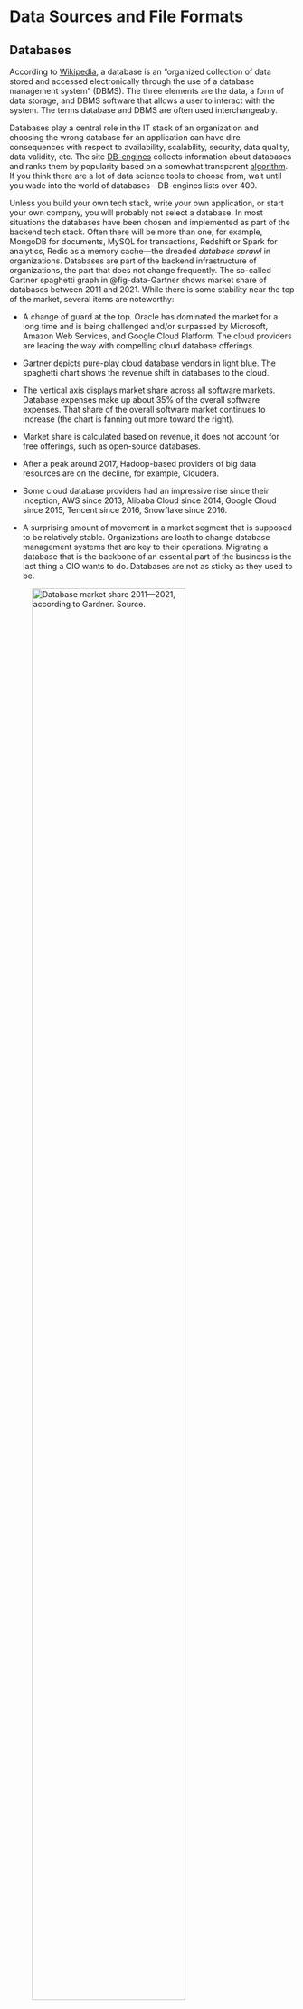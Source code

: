 # Data Sources and File Formats

## Databases {#sec-datasource-dbms}

According to [Wikipedia](https://en.wikipedia.org/wiki/Database), a database is an “organized collection of data stored and accessed electronically through the use of a database management system” (DBMS). The three elements are the data, a form of data storage, and DBMS software that allows a user to interact with the system. The terms database and DBMS are often used interchangeably.

Databases play a central role in the IT stack of an organization and choosing the wrong database for an application can have dire consequences with respect to availability, scalability, security, data quality, data validity, etc. The site [DB-engines](https://db-engines.com/en/) collects information about databases and ranks them by popularity based on a somewhat transparent [algorithm](https://db-engines.com/en/ranking_definition). If you think there are a lot of data science tools to choose from, wait until you wade into the world of databases—DB-engines lists over 400.

Unless you build your own tech stack, write your own application, or start your own company, you will probably not select a database. In most situations the databases have been chosen and implemented as part of the backend tech stack. Often there will be more than one, for example, MongoDB for documents, MySQL for transactions, Redshift or Spark for analytics, Redis as a memory cache—the dreaded *database sprawl* in organizations. Databases are part of the backend infrastructure of organizations, the part that does not change frequently. The so-called Gartner spaghetti graph in @fig-data-Gartner shows market share of databases between 2011 and 2021. While there is some stability near the top of the market, several items are noteworthy:

-   A change of guard at the top. Oracle has dominated the market for a long time and is being challenged and/or surpassed by Microsoft, Amazon Web Services, and Google Cloud Platform. The cloud providers are leading the way with compelling cloud database offerings.

-   Gartner depicts pure-play cloud database vendors in light blue. The spaghetti chart shows the revenue shift in databases to the cloud.

-   The vertical axis displays market share across all software markets. Database expenses make up about 35% of the overall software expenses. That share of the overall software market continues to increase (the chart is fanning out more toward the right).

-   Market share is calculated based on revenue, it does not account for free offerings, such as open-source databases.

-   After a peak around 2017, Hadoop-based providers of big data resources are on the decline, for example, Cloudera.

-   Some cloud database providers had an impressive rise since their inception, AWS since 2013, Alibaba Cloud since 2014, Google Cloud since 2015, Tencent since 2016, Snowflake since 2016.

-   A surprising amount of movement in a market segment that is supposed to be relatively stable. Organizations are loath to change database management systems that are key to their operations. Migrating a database that is the backbone of an essential part of the business is the last thing a CIO wants to do. Databases are not as sticky as they used to be.

![Database market share 2011—2021, according to Gardner. [Source](https://www.techrepublic.com/article/new-gartner-report-shows-massive-growth-database-market-fueled-cloud/).](images/GartnerDMBSMarketShare.jpeg){#fig-data-Gartner .lightbox fig-align="center" width="80%"}

It is important for anyone involved with data to understand some basics of database architectures and the strengths and weaknesses of the different database designs. A NoSQL key-value store can be a great way to work with unstructured data but can be a terrible choice for analytics compared to a relational column store. Many modern DBMS are multi-model, supporting multiple data models in a single backend, for example, key-value pairs, relational, and time-series data. There are so many databases because there are so many use cases for working with data; databases try to optimize for specific data access patterns and use cases.

Databases can be organized in several ways.

### Relational and Non-relational databases

In a relational DBMS (a RDBMS) the data are organized in 2-dimensional tables of rows and columns. A database consists of a collection of named tables, each with a named collection of attributes (columns). Typically, RDBMS use SQL (Structured Query Language) to manipulate the contents of the DBMS. Each row in a table has a unique key and can be linked to rows in other tables. Relationships are logical connections between tables through keys. The structure of a table (columns, primary keys) is known as the table schema, and it is defined before the table is populated with data—this is also called a schema-on-write design (@fig-data-schema-on-write).

![Schema on write with PostgreSQL. The CREATE TABLE statement creates the table named titanic and defines the schema: names, order, and data types of columns and default values. The \\copy statement populates the database table with data.](images/SchemaOnWrite.png){#fig-data-schema-on-write .lightbox fig-align="center" width="80%"}

The relational principle has dominated the world of databases since the 1980s. Seven relational databases are among the top ten databases according to DB-engines: Oracle, MySQL, Microsoft SQL Server, PostgreSQL, IBM DB2, Microsoft Access, and SQLite.

With the advent of Big Data more data was collected in ways that did not fit well with the relational paradigm: key-value pairs, documents, time series data. More fluid and dynamic relationships between data points were better captured with graph structures rather than rigid relational structures. Big Data analytics also asked for more flexibility in defining data structures on top of the raw data. The relational model was thought to be too restrictive. If the schema must be declared when the table is created and before rows are added (schema-on-write) it makes it difficult to bring new data in on the fly. Schema-on-write in relational databases requires to define the schema for the table **and** to structure the data based on the data. Changing the structure of the data, for example from text to numbers, requires changes to the schema and results in table copies.

Schema-on-read, on the other hand, applies structure to the data when it is read (@fig-data-schema-on-read). That gives users the ability to structure the same source data differently, depending on the application. Schema-on-read led to a new class of data frameworks and databases that broke with the highly structured relational logical data model. These non-relational databases store data in key-value pairs and documents rather than tables and were also called NoSQL databases because they eschewed the structured nature of SQL-based schema-on-write. However, there is still a structuring step in non-relational databases. It just happens on demand when the data is read instead of at the beginning before the first row of data is inserted.

![An example of schema on read with Hadoop and its file system (HDFS). The data are loaded into Hadoop with the hdfs dfs command. No schema is defined at this stage. The data is then processed with the hadoop command. The customer-mapper.py Python script determines how the data is interpreted for this job; the Python script applies the schema on read.](images/SchemaOnReadHadoop.png){#fig-data-schema-on-read .lightbox width="75%"}

Non-relational databases are sometimes called *schemaless* databases; that goes a bit too far as some structure is needed to read the data from a key-value or document store into an application. The best translation of “NoSQL” is “not-only-SQL”, these databases still need a structured way to interact with the database.

It is easy to see how the push for more flexibility through schema-on-read goes hand in hand with the greater flexibility achieved by moving from the ETL to the ELT processing paradigm. Non-relational databases also gained popularity because they support horizontal scaling more easily than their relational counterparts. When a system scales horizontally—also called *scaling out*—additional machines are added to support increasing workload. Vertical scaling—also called *scaling up*—adds more computing resources (CPU, RAM, GPU, …) to existing machines.

You can explain the difference between the scaling models by thinking of a building with a fixed number of rooms. To increase the total number of rooms you can either add more floors (scaling up) or add more buildings (scaling out). Both types of scaling reach limits, a single building cannot be made arbitrarily tall and adding buildings consumes land. The limits for horizontal scaling are much higher than for vertical scaling.

![Scaling up (vertically) and scaling out (horizontally). Scaling up adds more rooms to an existing building, scaling out adds more buildings.](images/ScalingUp_and_Out.png){#fig-data-scaling .lightbox fig-align="center"}

Because non-relational systems partition data on just a primary key and do not need to maintain relationships between tables, scaling them horizontally is relatively simple. As the database grows (contains more keys) add new machines to hold the additional keys. The data can be re-partitioned by re-hashing keys across the larger cluster.

With relational systems it is necessary to maintain the relationships between the tables. When data are distributed over multiple machines, this becomes more difficult. With relational databases, the response to growing data sizes historically was to scale up. [NewSQL](#_NewSQL_Databases) databases are relational databases designed with horizontal scaling in mind.

Non-relational (NoSQL) databases are categorized by their underlying data models into pure [document](https://db-engines.com/en/ranking/document+store) stores, [key-value stores](https://db-engines.com/en/ranking/key-value+store), and [graph](https://db-engines.com/en/ranking/graph+dbms) databases—more on these designs below. NoSQL is primarily used in transactional databases for OLTP (online transactional processing) and applications where interactions with the database are limited to CRUD operations (Create, Read, Update, Delete). They are not performant for analytical jobs.

### Transactional (OLTP) and Analytical (OLAP) Databases

A transactional database is a repository to record the transactions of the business, the ways in which an organization interacts with others and exchanges goods and services. Business interactions that are recorded in transactional systems are, for example, purchases, returns, debits, credits, signups, subscriptions, dividends, interest, trades, payroll, donations.

Databases that support business transactions are optimized for a high volume of concurrent write operations: adding new rows, updating rows, inserting rows. These transactions are often executed in real time, hence the name online transaction processing (OLTP).

The concept of a database transaction is different from a business transaction. A database transaction is a single logical unit of work that, if successful, changes the state of the database. It can comprise multiple database operations such as reading, writing, indexing, updating logs. A business transaction, a customer orders an item online, can be associated with one or more database transactions.

Database transactions are not just reserved for OLTP systems, although supporting transactional integrity with so-called ACID properties is a must for them. Analytic databases, graph databases, NoSQL databases typically support transactions. In relational SQL systems, look for BEGIN statements to flag the start of a transaction, the COMMIT statement to commit the results of a transaction and the ROLLBACK statement to reset the state of the database prior to the transaction.

The ACID properties refer to atomicity, consistency, isolation, and durability to ensure the integrity of the transaction.

-   **Atomicity**: all changes are performed as if they were a single operation. Either all of them are performed or none of them.

-   **Consistency**: When the transaction starts and when it finishes, the data are in a consistent state.

-   **Isolation**: intermediate states of the transaction are invisible to the rest of the system. When multiple transactions happen at the same time, it appears as if they execute serially.

-   **Durability**: After a transaction completes, changes to the data are not undone.

Take as an example the transfer of funds from one account to another. Atomicity requires that if a debit is made from one account a credit in the same amount is made to the other account. Consistency requires that the sum of the balances in the two accounts is the same at the start of the transaction and at the end. Isolation implies that a concurrent transaction sees the amount to be transferred either in the debited account or in the credited account. If a concurrent transaction would see the amount in neither account or in both accounts the database fails the isolation test. Durability means that if the database fails for some reason after the transaction completes, the changes made to the accounts will persist.

Examples of transactional (OLTP) relational databases are MySQL, PostgreSQL, Microsoft SQL Server, Oracle Database. These systems are also called Systems of Record (SoR) because they store the official records of an organization—the ground truth. While NoSQL databases can support transactions, they relax some of the criteria to support greater scalability. The According to the [CAP theorem](https://en.wikipedia.org/wiki/CAP_theorem), a distributed database that partitions data across different machines cannot be fully ACID compliant and guarantee availability. When a network partition fails one must choose between availability of the system and consistency. A relaxed condition is *eventual consistency*, where the data achieves a consistent state sometime in the future. Eventually, all reads will return the most recently written data value. For systems of records in financial services eventual consistency is not acceptable; SoRs must be ACID compliant.

Why are these arcane details of database architecture important for a data scientist?

-   Database designers make tradeoffs when optimizing for a use case. You should be aware how these tradeoffs can affect data integrity if that matters for your project—it might not be an issue at all.

-   Using an OLTP system for analytical work is usually a bad idea. Transactional systems need to respond to frequent data updates and tend to return small record sets when queried (look up a customer, look up an account balance). The best way of storing information for this pattern is as a **row-store**: the data for a record is stored in a chunk of memory which makes retrieval of a record or set of record very efficient.

### Row and Column Storage

The following table shows seven of the 150 observations from the famous Iris data set that is used in statistics and machine learning courses to apply regression, classification, and clustering methods. The full data set contains 50 observations for each of three Iris species: *Iris setosa*, *Iris versicolor*, and *Iris virginica*. Four measurements of the flowers, the length and width of the petals (the large leaves on the flowers) and the sepals (the small leaves) were taken on each plant.

+-----------------+----------------+-----------------+----------------+-------------+
| **SepalLength** | **SepalWidth** | **PetalLength** | **PetalWidth** | **Species** |
+-----------------+----------------+-----------------+----------------+-------------+
| 5.1             | 3.5            | 1.4             | 0.2            | setosa      |
+-----------------+----------------+-----------------+----------------+-------------+
| 4.9             | 3.0            | 1.4             | 0.2            | setosa      |
+-----------------+----------------+-----------------+----------------+-------------+
| 4.7             | 3.2            | 1.3             | 0.2            | setosa      |
+-----------------+----------------+-----------------+----------------+-------------+
| 4.6             | 3.1            | 1.5             | 0.2            | setosa      |
+-----------------+----------------+-----------------+----------------+-------------+
| 5.0             | 3.6            | 1.4             | 0.2            | setosa      |
+-----------------+----------------+-----------------+----------------+-------------+
| 7.0             | 3.2            | 4.7             | 1.4            | versicolor  |
+-----------------+----------------+-----------------+----------------+-------------+
| 6.4             | 3.2            | 4.5             | 1.5            | versicolor  |
+-----------------+----------------+-----------------+----------------+-------------+

: Flower measurements for five *Iris setosa* and two *Iris versicolor* from the famous iris data set.

Suppose we store this data in a row-store with a fixed record length. The numerical measurements can be stored in 4-byte floats. The longest string in the Species column is 10 characters long. To align the records on 4-byte boundaries for faster access, we set the record length to 4 x 4 + 12 = 28. @fig-data-rowstore1 shows the first row of data set is laid out across 28 bytes.

![Layout in memory of row 1 of Iris data set with four-byte storage of floating-point numbers and 12-byte storage for the species string. (It seems that the number 5.1 uses 3 bytes for storage. It uses all 4 x 8 = 32 bits of the 4 bytes to store the number. The most significant bit stores the sign, the next 8 bits store the exponent, the following 23 bits store the mantissa of the float.)](images/RowStore_1.png){#fig-data-rowstore1 .lightbox fig-align="center" width="80%"}

Suppose that the data is stored in one big chunk of memory, each row starts 28 bytes after the previous row.

![The first three rows of the Iris data set in row-store form with contiguous memory.](images/RowStore_2.png){#fig-data-rowstore2 .lightbox fig-align="center"}

Looking up rows is extremely fast. To read the data for the third observation jump to byte 56 and read the next 28 bytes. Adding new records in row-oriented storage is also fast: allocate a new chunk of 28 bytes and fill in the fields. However, if we want to perform an analytic operation such as computing the average petal length, we must jump through the memory and grab values at position 8, 8 + 28, 8 + 56, …., 8 + 150 x 28. That is very inefficient, especially when tables have many columns and records are long.

To support fast analytic processing, analytical databases are optimized for an access pattern where data is mostly read and infrequently written (changed). The ease of appending or looking up entire rows is then not as important as the efficiency of accessing memory for a column. Analytical queries are deep in that they process information from many records in the table—rather than looking up records—and they can return large result sets. Also, analytical queries tend to operate on a small subset of the columns of a table rather than all the columns.

The best-performing format for storing information for this workload is a **column-store**: each column in the table is stored in one or more chunks of memory.

![The seven observations of the Iris data set in column-store format.](images/ColumnStore.png){#fig-data-columnstore .lightbox fig-align="center" width="80%"}

@fig-data-columnstore shows the five columns in the Iris data set in column store format. Computing the average of, say, sepal length, can now be done efficiently by scanning the memory for that column. The data for the other columns does not have to be loaded into memory for this operation.

Columnar storage has other advantages for analytic databases: the data types are homogeneous within a block of memory (all characters, all integers, all floats, etc.) and compress well. Except for sepal length, all columns have repeated values. These can be stored along with an integer that counts the number of times a value appears. This simple technique—called run-length encoding—can greatly reduce the storage requirements when the data are ordered and have repeat values.

The following is a non-exhaustive list of analytic databases that use columnar storage:

-   Amazon Redshift

-   Google BigQuery

-   Azure Cosmos DB

-   DuckDB

-   Vertica

-   ScyllaDB

-   DataStax

-   ClickHouse

-   Apache Druid

-   Apache Cassandra

-   Apache HBase

### Hybrid (HTAP) Databases

Some databases combine row-oriented storage with column-oriented storage in the same database engine; this paradigm is called hybrid transactional-analytical processing (HTAP). The idea behind HTAP databases is that you do not need two separate databases, one for transactional workloads and one for analytical workloads. The ability to perform both workloads efficiently in the same database reduces data movement and data duplication between databases. This reduces the dreaded *database sprawl* in organizations. The term HTAP was coined by industry analyst firm Gartner. Forrester, Gartner’s competitor, refers to this processing paradigm as *translytical*.

Another motivation of HTAP databases is that transactional systems, where information about the business is recorded in real time, also need support for real-time analytics to produce insights “in the moment”. Transactional systems are becoming more analytical, the results and side effects of algorithms triggered by a transaction can be the most important piece of information of the transaction.

::: example
::: example-header
Ride Share Booking
:::

::: example-container
Suppose you land at the San Francisco airport and use your favorite ride share app to book a ride into the city. This starts a transaction with the ride share company. The data recorded as part of the transaction includes customer information, origin and destination of the trip, time of day, etc. In real-time, as the transaction occurs, the backend of the app calculates the price for the ride based on location, traffic density, ride demand, available drivers, vehicle type, etc.

This is an analytical operation that invokes a price-optimization algorithm. Based on the real-time prices offered to you in the app you choose the preferred ride. The optimized price is recorded as part of the transaction.
:::
:::

The following are examples of HTAP databases:

-   PingCAP

<!-- -->

-   Aerospike

<!-- -->

-   SingleStoreDB (formerly MemSQL)

-   InterSystems

-   Oracle Exadata

-   Splice Machine

-   GridGrain

-   Redis Lab

-   SAP/HANA

-   VoltDB

-   Snowflake (since the addition of Unistore in 2022)

-   Greenplum

### NewSQL Databases

As a broad generalization we can state that non-relational NoSQL databases sacrifice consistency for horizontal scalability and that traditional relational SQL databases are ACID compliant but do not scale well horizontally, they are designed for scale-up.

NewSQL databases try to bridge this gap, providing horizontal scalability and transactional integrity (ACID compliance). There are variations in the types of transactional guarantees they provide, so it is a good idea to read the fine print. For example, a transaction might be defined by a single read or write to the database rather than the operations wrapped in a BEGIN—COMMIT block.

NewSQL databases tend to have in common:

-   **Data partitioning**: the data are divided into partitions (also called shards). Partitions can reside on different machines.

-   **Horizontal scaling**: because of sharding, the database can accommodate an increase in size by adding more machines.

-   **Replication**: The data appears in the database more than once. Replicates can be stored on the same or different machines, availability zones or regions. For example, one machine can serve as the primary node for some partitions and as a backup node for replicates of other partitions. This provides failure resilience and the ability to recover the database from disasters.

-   **Concurrency control**: to maintain data integrity under concurrent transactions.

-   **Failure resilience**: the databases recover to a previous consistent state when machines fail or the database crashes.

The following are examples of NewSQL databases:

-   CockroachDB

-   VoltDB

-   SingleStoreDB

-   ClustrixDB

-   Pivotal Gemfire

-   NuoDB

### Non-relational Database Designs

Because non-relational (NoSQL) databases have become popular and play an important role in data analytics, we want to spend a few moments on their principal architecture. The primary designs for NoSQL databases are

-   Key-value stores

-   Document stores

-   Graph databases

Non-relational databases can be multi-model and support more than one design. Many graph databases on the DB-Engines [list](https://db-engines.com/en/ranking/graph+dbms) support document store, key-value, and graph models.

#### Key-value stores

In a key-value store, every item in the database has only two fields, a key and a value. For example, the key could be a product number and the value could be a product name. This seems restrictive, but the value does not have to be a scalar, it can be, for example, a JSON documents with subfields.\

+----------------+------------------------------+
| Key            | Value2                       |
+:==============:+==============================+
| "username"     | "oschabenberger"             |
+----------------+------------------------------+
| "account type" | "personal"                   |
+----------------+------------------------------+
| 345625         | {\                           |
|                |     name: “MacBook Pro 16”,\ |
|                |     processor: “M2”,\        |
|                |     memory: 32GB”\           |
|                | }                            |
+----------------+------------------------------+
| 165437         | {\                           |
|                |     name: “Paper towel”,\    |
|                |     available: true,\        |
|                |     discount: 10%”\          |
|                | }                            |
+----------------+------------------------------+

: Examples of keys and values in key-value stores. The schema-less nature of the store is apparent in the last two table rows. Two keys can be associated with values of different types. Database items do not have to conform to a specific structure except that an item consists of a key and a value.

To achieve horizontal scaling (scaling out) of key-value stores, the data are partitioned across multiple machines based on a hash table. For a database with *n* machines the hash is essentially a mapping from the key to the integers from 0 to *n*-1 that determines on which machine a particular key is kept. As the database grows (more keys added) more machines can be easily added. Such scaling out is more difficult in relational systems where the relationships between the tables must be maintained as the data is distributed over more machines. That is why not building tables on relations supports horizontal scaling. While documents are grouped into collections (the NoSQL version of a table), there is no association or relationship between one document or any other. The relative ease to scale horizontally is one reason why non-relational databases became so popular for handling large and growing databases.

Disadvantages of key-value stores are also apparent: items can only be looked up by their (primary) key. Queries that filter on other attributes are less efficient than in relational systems: what is the average order amount of customers who ordered fewer than 5 items in the last 12 month? It is difficult to join data based on keys. They are not as performant for analytical work as relational systems, especially those with columnar storage layers. A good application for key-value stores are CRUD applications where items are merely created, read, updated, and deleted.

#### Document stores

A document store extends the simple design of the key-value store. The value is now stored as a document-oriented set of fields in JSON, XML, YAML, BSON, or similar format. While the data in a key-value store is transparent to the application but deliberately opaque to the database, in a document store the values are transparent to the database. This enables more complex queries than just using the primary key, the fields in the document can be queried.

![Examples of documents in MongoDB. A simple document on the left and a more complex document on the right. The first field, \_id, is a unique identifier of the document.](images/MongoDB_Document.png){#fig-data-documentstore .lightbox fig-align="center"}

The fields of the documents do not have to be identical across records in the database. For example, documents containing customer names have a field for a middle initial only if the individual has a middle initial. Documents do not contain empty fields. In contrast, a relational system that stores a middle initial will have this field for all records and NULL values are used to signal an empty field when a middle initial is missing.

Like key-value stores, document databases are great for CRUD applications, but do not perform well for analytical queries and cannot represent relationships and associations. Each document exists as an independent unit unrelated to other documents.

#### Graph databases

In graph databases relationships are a first-class citizen. The relationships are not expressed through keys in tables, but through edges that connect nodes (vertices). Nodes are the entities of interest in the database such as people, products, cities. Nodes have attributes (called properties) stored as key-value pairs or documents (@fig-data-simplegraph).

![A simple graph with 6 nodes and 7 edges.](images/SimpleGraph.png){#fig-data-simplegraph .lightbox fig-align="center" width="80%"}

Because of this storage model graph databases are considered NoSQL databases. Labeling them as non-relational databases is only correct with respect to the traditional table-based relational systems. Relationships are a central property of graph databases, and they are more flexible and dynamic compared to RDBMS. Relationships emerge as patterns through the connections of the nodes rather than predefined elements of the database.

[This](https://db-engines.com/en/ranking/graph+dbms) list shows the DB-Engines ranking of graph database systems. Note that many of them also support key-value or document stores.

## Cloud Databases

According to [statista](https://www.statista.com/statistics/1062879/worldwide-cloud-storage-of-corporate-data/), the share of corporate data stored in the cloud has increased from 30% in 2015 to 60% in 2022. The total addressable market (TAM) in cloud computing is estimated to exceed \$200 billion per year and is growing by double digits.

The market for storing data in the cloud as files, blocks, or generic objects is a staggering \$78 billions of that TAM (2022) and the market for cloud databases is \$21 billions in 2023. The cumulative aggregate growth rate (CAGR) for cloud storage and cloud databases is 18% and 22%, respectively. What do we take away from these numbers?

-   Cloud computing is one of the most fundamental revolutions in computing in the last 20 years.

-   Half of the addressable market is in storing data, either in databases or in some other form of cloud storage (files, blocks, objects). Getting your data into their cloud is a key element in the business model of the cloud service providers (CSP). Data has gravity and its “gravitational constant” seems to increase as it comes to rest in a cloud data center.

-   The economics of inexpensive cloud storage will continue to erode Big Data storage systems like Hadoop (HDFS).

-   Transactional and operational systems are unlikely to be supported by object storage, while it is least expensive it is also least performant. That is where databases optimized for transactions and/or analytic of cloud data come in.

A database is said to be *cloud-ready* if it can be run on cloud infrastructure. That is true for most databases. It is said to be *cloud-native* if the database was designed for the cloud and takes advantage of the full functionality of the cloud, for example, horizontal scaling (scale-out) with increased workload, separation of storage and compute, container deployment and Kubernetes orchestration, multi-tenancy, disaster recovery, bottomless storage.

Among cloud databases we can broadly distinguish three service models according to who takes on the responsibility for maintaining the infrastructure, the database instance, and the access to the database: self-managed databases, managed services (DBaaS), and serverless databases.

### Self-managed

A self-managed cloud database is not much different from a database installed on premises, except that it uses cloud infrastructure. As the name suggests, you are responsible for administering and maintaining all aspects of the deployment. The CSP will provide the infrastructure and make sure that it is operational, but you must make sure that the database running on the platform is operational, updated. You can install any database of your choice, including not cloud-native databases.

Some cloud-native databases offer a self-managed option, but a managed service or serverless offering is more typical when databases were designed specifically for the cloud.

### Managed Service

Also known as database-as-a-service (DBaaS), this deployment methodology is a special case of software as a service, where the software managed on behalf of the user is a database system. In exchange for a subscription, the service provider handles the management of the database, including provisioning, support, and maintenance. The service provider chooses the hardware instances on which the database runs, frequently using shared resources for multiple databases and customers.

Here are examples of relational and NoSQL databases offered as a managed service:

-   Relational

    -   [SingleStoreDB](https://www.singlestore.com/)

    -   [CockroachDB](https://www.cockroachlabs.com/)

    -   [Amazon RDS](https://aws.amazon.com/rds/) (Relational Database Service)

    -   [Azure SQL](https://azure.microsoft.com/en-us/products/azure-sql/database)

    -   [MotherDuck](https://motherduck.com/) (SaaS for DuckDB)

    -   Azure DB for [MySQL](https://azure.microsoft.com/en-us/products/mysql), [PostgreSQL](https://azure.microsoft.com/en-us/products/postgresql/), …

    -   [Google BigQuery](https://cloud.google.com/bigquery)

    -   [Google Spanner](https://cloud.google.com/spanner)

    -   [Oracle Database](https://www.oracle.com/database/)

-   NoSQL

    -   [MongoDB Atlas](https://www.mongodb.com/atlas)

    -   [Azure Cosmos DB](https://azure.microsoft.com/en-us/products/cosmos-db)

    -   [Couchbase](https://www.couchbase.com/)

    -   [Google Datastore](https://cloud.google.com/datastore)

    -   [Google BigTable](https://cloud.google.com/bigtable?hl=en)

    -   [Google FireStore](https://cloud.google.com/firestore)

    -   [Redis](https://redis.com/)

    -   [Amazon DynamoDB](https://aws.amazon.com/dynamodb/)

Cloud service providers have been pushing non-relational systems because horizontal scaling fits well with their business model: adding cloud infrastructure drives revenue for the cloud provider.

### Serverless Systems

We need to explain what we mean by “serverless computing” because all code executes on a computer (a server) somewhere. Serverless computing does not do away with servers. It eliminates for software developers the particulars of worrying about which servers their code runs on. This sounds a bit like the SaaS model, but there are important distinctions between a serverless and a serverful (e.g., SaaS) system:

-   In serverless computing you execute code without managing resource allocation. You provide a piece of code to the CSP, and the cloud automatically provisions the resources necessary to execute the code.

-   n serverless computing you pay for the time the code is executing, not for the resources reserved to (eventually) execute the code. The provider of a serverless service is then encouraged to scale back computing resources as much as possible when not in use (known as scale-to-zero).

Serverless computing can be seen as the latest form of virtualization in computing. The user writes a cloud function and ties it to a trigger that runs the function, for example, when a customer opens an online shopping cart. The serverless system then takes care of everything else such as instance selection, logging, scaling, security, etc.

Not all applications are suitable for serverless computing and for some time databases where thought to be among the backend services that do not fit with the serverless paradigm (see, for example, [this](https://www2.eecs.berkeley.edu/Pubs/TechRpts/2019/EECS-2019-3.pdf) view from Berkeley):

-   Serverless computing is essentially stateless computing: the state necessary to execute code is either sent over an API along with the request or is stored somewhere server-side between function calls.

-   Databases have a lot of state, such as connection protocols, metadata, access controls, schemas, etc.

-   Databases often use connection-based protocols which assume a stable connection over a port between a host and a client. That conflicts with the design of serverless systems.

-   Databases have a cold-start problem. A cold start is the time required to instantiate an environment and to get things up and running when a function is called for the first time. In a serverful environment you encounter a cold start only once at the beginning. In a serverless environment cold starts happen the first time you invoke a service and every time the system has scaled back. For example, if the serverless database quiesces after 5 minutes of inactivity and you submit queries every 10 minutes then every query must go through an instantiation of the database environment, including loading the data.

Despite these challenges there has been a lot of progress in serverless database systems in recent years. Here is an incomplete list of relational and NoSQL serverless cloud databases. Notice that the list contains databases listed earlier; some providers make DBaaS and serverless options available:

-   Relational

    -   [MotherDuck](https://motherduck.com/) (collaborative serverless platform built on DuckDB)

    -   [Neon Serverless Postgres](https://neon.tech/)

    -   [PlanetScale DB](https://planetscale.com/) (Serverless MySQL)

    -   [CockroachDB Serverless](https://www.cockroachlabs.com/lp/serverless/)

    -   [Amazon Aurora Serverless](https://aws.amazon.com/rds/aurora/serverless/)

-   NoSQL

    -   [Fauna DB](https://fauna.com/)

    -   [Google FireStore](https://firebase.google.com/docs/firestore)

    -   [Amazon DynamoDB](https://aws.amazon.com/dynamodb/?nc2=h_ql_prod_fs_ddb)

    -   [MongoDB Serverless](https://www.mongodb.com/use-cases/serverless)

A special shout-out to DuckDB, a lightweight, embedded, analytical RDBMS that runs inside a host process, for example, inside a Python or R session. DuckDB integrates very well with other systems; it makes working with a relational system from Python or R very easy. MotherDuck is a serverless platform and cloud database built on DuckDB. The integration between the two makes working with databases locally and in the cloud particularly easy. And since DuckDB is optimized for analytic workloads, DuckDB & MotherDuck are great choices for data scientists. We will cover more about DuckDB and MotherDuck in the chapters that follow.

## Data Warehouse, Mart, Lake, and Lakehouse

We used the term data warehouse frequently throughout this document and made several references to data lake. What are they and how do data marts fit into the picture?

Data warehouses and data lakes represent two distinct philosophies to store data and to make it available in enterprises. Many organizations have both a data warehouse and a data lake, some enterprises have several of each. The Data lakehouse is a recent development aimed at combining the pros of warehouses and lakes into a single architecture.

### Data Warehouse

The main differences between a data warehouse, also called an enterprise data warehouse (EDW), and a data lake are the level of curation of the data, the storage technology, and the level of access. The data in data warehouses is highly organized and curated and access to it tends to be more tightly controlled than in a data lake.

A data warehouse contains structured data for business intelligence, reporting, and visualization. Data warehouses are updated with data from transactional source systems such as CRM, ERP, Salesforce on a regular schedule. Data are extracted to a staging area where they are transformed, normalized, and enriched before being loaded into the data warehouse. This process of extracting—transformation—loading is abbreviated as the [ETL](#_ETL_and_ELT) approach.

![An enterprise data warehouse (EDW) is loaded with data transformed and curated in a staging area.](images/DataWarehouse.png){#fig-data-edw .lightbox fig-align="center" width="80%"}

Data warehouses consist of schema-on-write tables—dimension and fact tables—and indexes that support consistency (ACID) and are optimized for analytical queries. Fact tables hold numerical data and primary keys; the dimension tables hold the descriptive information for all fields included in a fact table. A typical example is to store `orders` in a fact table and `customers` and `products` information in dimension tables. When relations between the fact and dimension tables are represented by a single join, the arrangement is called a **star schema** due to the central role of the fact table.

![One fact table (Orders) and four dimension tables in a star schema. PK denotes primary keys, FK denotes foreign keys. The fact table has foreign keys that support relations with the dimension table. [Source](https://towardsdatascience.com/star-schema-924b995a9bdf).](images/StarSchema.png){#fig-data-starschema .lightbox fig-align="center" width="80%"}

The star schema is one of the simplest ways of organizing data in a data warehouse. The **snowflake** schema has a more complex structure with normalized dimension tables (without duplicates) and possibly multiple levels of joins.

![Snowflake schema with up to two levels of relational joins. [Source](https://www.simplilearn.com/star-schema-vs-snowflake-schema-article).](images/Snowflake_Schema.png){#fig-data-snowflakeschema .lightbox fig-align="center"}

The snowflake schema in the preceding figure can require two levels of table joins to query data. For example, to calculate revenue by country requires a join of the fact table with the join of the \`Dealer\` and `Country` tables. In a star schema the location and country information would be incorporated into the \`Dealer\` table; that would increase the size of that dimension table due to multiple locations within countries and multiple dealers at locations, but it would simplify the relationship among the tables.

Data warehouses uses SQL as the primary interface, are highly relational, ACID compliant, and schema-dependent—these are attributes of relational database management systems. But you should not equate EDWs with any specific RDBMS. Data warehouses are built on relational database technology but not every RDMBS can serve as a data warehouse. Examples of data warehouses include:

-   Teradata (on-premises) and Teradata Vantage (cloud-based)

-   Google BigQuery

-   Amazon Redshift

-   Microsoft SQL Server

-   Oracle Exadata

-   IBM Db2 and IBM Infosphere

-   IBM Netezza

-   SAP/HANA and SAP Datasphere

-   Snowflake

-   Yellowbrick

### Data Mart

A data mart is a section of a data warehouse where data is curated for a specific line of business, team, or organizational unit. For example, a data warehouse might contain a data mart for the Marketing organization, a data mart for the R&D organization, and a data mart for the Finance team. These teams have very different needs and different levels of access privileges.

![A data warehouses supports different data marts. The teams access their data marts rather than the data warehouse directly.](images/DataMarts.png){#fig-data-datamarts .lightbox fig-align="center"}

### Data Lake

Data warehouses have dominated enterprise data storage and analysis for decades. They are not without drawbacks and their disadvantages were amplified during the rise of Big Data with new data types, new workloads, and the need for more flexibility. Data warehouses are often expensive, custom-built appliances that do not scale out easily. They use read-on-write schemas with proprietary storage formats. First Hadoop with the Hadoop Distributed File System (HDFS) and then cloud object storage (Amazon S3, Azure Blob Storage, Google Cloud Storage) presented a much cheaper storage option to reimagine data storage, data curation, and data access. Open-source data formats such as Parquet, ORC, and Avro presented an alternative to storing data in a proprietary format and promised multi-use of the data.

Data lakes were born as centralized repositories where data is stored in raw form. The name suggests that data are like water in a lake, free flowing.

A common data lake architecture is the **medallion** system named after bronze, silver, and gold medals awarded in competition. The structure and quality improve as one moves from the bronze to the silver to the gold tier. The bronze layer contains the raw data in formats such as CSV, JSON, XML, XLS and is not accessible by the end user. From here the data are cleansed and enriched and formatted into open-source formats such as parquet or Avro. The data in the silver layer is validated and standardized, schemas are defined but can evolve as needed. Users of the silver layer are data scientists and data analysts who perform self-service analysis, data science, and machine learning. Data engineers also use the silver layer to structure and curate data even more for project-specific databases that you find in the gold layer.

![Medallion data lake design.](images/DataLake.png){#fig-data-datalake-medallion .lightbox fig-align="center" width="80%"}

The data can be structured, unstructured, or semi-structured. Data lakes support many storage and file formats—CSV, JSON, Parquet, ORC, and Avro are common file formats for data sets. The data is kept in the lake in raw form until it is needed. RDBMS use databases and tables to organize the data. NoSQL databases use document collections and key-value pairs to organize the data. File systems use folders and files to organize files. A data lake uses a flat structure where elements have unique identifiers and are tagged with metadata. Like a NoSQL database, data lakes are schema-on-read systems.

Data lakes are another result of the Big Data era. Increasingly heavy analytical workloads that burned CPU cycles and consumed memory were not welcome in databases and data warehouses that were meant to serve existing business reporting needs. A new data architecture was needed where data scientists and machine learning engineers can go to work, unencumbered by the rigidity of existing data infrastructure and not encumbering the existing data infrastructure with additional number crunching.

The data lake is manifestation of the belief that great insights will (magically) result when you throw together all your data. When data are stored in a data lake without a pre-defined reason and in arbitrary formats, and poorly organized, they can quickly turn into *data swamps*.

Here are some vendors of data lake solutions:

-   [Microsoft Azure Data Lake](https://azure.microsoft.com/en-us/solutions/data-lake)

-   [Google Cloud’s Data Lake](https://cloud.google.com/solutions/data-lake)

-   [AWS Lake Formation](https://aws.amazon.com/lake-formation/?c=a&sec=srvm&loc=0)

-   [Cloudera Data Lake Service](https://www.cloudera.com/products/sdx/data-lake-service.html)

-   [IBM data lake solution](https://www.ibm.com/data-lake)

-   [Delta Lake](https://delta.io/) (an open-source metadata layer that sits on top of open file formats like Delta and Parquet)

Data lakes are flexible, scale horizontally (scale-out), and are quite cost effective. They are often built on cheap but scalable object/block/file storage systems that helps reduce costs at the expense of performance. A data warehouse on the other hand is a highly optimized, highly performant system for business intelligence. EDWs often come in the form of packaged appliances (Teradata, Oracle Exadata, IBM Netezza) that makes scaling more difficult. These systems are easier to scale up (adding more memory, more CPUs, etc.) rather than scale horizontally (scale out by adding more machines). EDWs support ACID transactions and allow updates, inserts, and deletes of data. Altering data in a data lake is very difficult, it supports mostly append operations.

Data science and machine learning is more directed toward the data lake whereas business intelligence is directed at the warehouse. Can the two worlds come together, enabling cost-effective and performant business intelligence and data science on all data in a central place? Maybe. That is the premise and promise of the data **lakehouse**!

### Data Lakehouse

The term data lakehouse was coined by [Databricks](https://www.databricks.com/glossary/data-lakehouse):

> *a new, open data management architecture that combines the flexibility, cost-efficiency, and scale of data lakes with the data management and ACID transactions of data warehouses, enabling business intelligence (BI) and machine learning (ML) on all data.*

The lakehouse adds a layer on top of the low-cost storage of a data lake that provides data structures and data management akin to a data warehouse.

![Data warehouse, data lake, and data lakehouse as seen by Databricks. [Source](https://www.databricks.com/glossary/data-lakehouse).](images/data-lakehouse-new.png){#fig-data-lakehouse .lightbox fig-align="center"}

This is a compelling vision that, if it delivers what it promises, would be a major step into the right direction: to reduce the number of data architectures while enabling more teams to work with data.

It is early days for the data lakehouse but there is considerable momentum. Some vendors are quick to point out that their cloud data warehouses also operate as a lakehouse. Other vendors position SQL query engines on top of S3 object storage as lakehouse solutions. Then there are solutions designed as a data lakehouse, e.g.,

-   [Databricks Lakehouse](https://sourceforge.net/software/product/Databricks/)

-   [Oracle Cloud Infrastructure Data Lakehouse](https://sourceforge.net/software/product/Oracle-Cloud-Infrastructure-Data-Lakehouse/)

-   [Blossom Sky](https://www.blossomsky.io/)

-   [DataLakeHouse.io](https://www.datalakehouse.io/)

## File Formats

If you are working with proprietary data analytics tools such as SAS or JMP, you probably do not worry much about the ways in which data are stored, read, and written by the software, except that you want the tool to support import and export to your favorite non-proprietary format.

Most data science is performed on open-source or open standard file formats. Proprietary formats are not easily exchanged between tools and applications. Data science spans many technologies and storing data in a form accessible by only a subset of the tools is counterproductive. You end up reformatting the data into an exchangeable format at some point anyway.

The most important file formats in data science are CSV, JSON, Parquet, ORC, and Avro. CSV and JSON are text-based, human-readable formats, whereas Parquet, ORC, and Avro are binary formats. The last three were designed specifically to handle Big Data use cases, Parquet and ORC in particular are associated with the Hadoop ecosystem. Parquet, ORC, and Avro are Apache open-source projects.

Although CSV and JSON are ubiquitous, they were never meant for large data volumes.

You will encounter many other data formats in data science work, but these five file formats cover a lot of ground, you should have a basic understanding of their advantages and disadvantages.

### CSV {#sec-datasource-csv}

In data science projects you will invariably work with *comma-separated values* (CSV) files. Not because that is a great file format, but because CSV files are ubiquitous for rectangular data sets made up of rows and columns. Each line of the file stores one record with values in plain text separated by commas.

@fig-data-csvfile shows the contents of a CSV file with ten observations. The first line lists the column names. Strings are enclosed in quotes and values are separated by commas.

![A CSV file with ten records.](images/CSVfilesExample.png){#fig-data-csvfile .lightbox fig-align="center"}

Among the advantages of CSV files are

-   **Ubiquitous**: every data tool can read and write CSV files. It is thus a common format to exchange (export/import) data between tools and applications.

-   **Human readable**: since the column names and values are stored in plain text, it is easy to look at the contents of a CSV file. When data are stored in binary form, you need to know exactly how the data are laid out in the file to access it.

-   **Compression**: since the data are stored in plain text it is easy to compress CSV files.

-   **Excel**: CSV files are easily exported from and imported to Microsoft Excel.

-   **Simple**: the structure of the files is straightforward to understand and can represent tabular data well if the data types can be converted to text characters.

There are some considerable disadvantages of CSV files, however:

-   **Human readable**: To prevent exposing the contents of the file you need to use access controls and/or encryption. It is not a recommended file format for sensitive data.

-   **Simple structure**: Complex data types such as documents with multiple fields and sub-fields cannot be stored in CSV files.

-   **Plain text**: Some data types cannot be represented as plain text, for example, images, audio, and video. If you kluge binary data into a text representation the systems writing and reading the data need to know how to kluge and un-kluge the information—it is not a recommended practice.

-   **Efficiency**: much more efficient formats for storing data exist, especially large data sets.

-   **Broken**: CSV files can be easily broken by applications. Examples include inserting line breaks, limiting line width, not handling embedded quotes correctly, blank lines.

-   **Missing values** (NaNs): The writer and reader of CSV files need to agree how to represent missing values and values representing not-a-number. Inconsistency between writing and reading these values can have disastrous results. For example, it is a bad but common practice to code missing values with special numbers such as 99999; how does the application reading the file know this is the code for a missing value?

-   **Encodings**: When CSV files contain more than plain ASCII text, for example, emojis or Unicode characters, the file cannot be read without knowing the correct encoding (UTF-8, UTF-16, EBCDIC, US-ASCII, etc.). Storing encoding information in the header section of the CSV file throws off CSV reader software that does not anticipate the extra information.

-   **Metadata**: The only metadata supported by the CSV format are the column names in the first row of the file. This information is optional and you will find CSV files without column names. Additional metadata common about columns in a table such as data types, format masks, number-to-string maps, cannot be stored in a CSV file.

-   **Data Types**: Data types need to be inferred by the CSV reader software when scanning the file. There is no metadata in the CSV header to identify data types, only column names.

-   **Loss of Precision**: Floating point numbers are usually stored in CSV files with fewer decimal places than their internal representation in the computer. A double-precision floating point number occupies 64-bits (8 bytes) and has 15 digits of precision. Although it is not necessary, floating-point numbers are often rounded or truncated when they are converted to plain text.

Despite these drawbacks, CSV is one of the most common file formats. It is the lowest common denominator format to exchange data between disparate systems.

### JSON {#sec-datasource-json}

[JSON](https://www.json.org/json-en.html) stands for JavaScript Object Notation, and although it was borne out of interoperability concerns for JavaScript applications and is based on a JavaScript standard, it is a language-agnostic data format. Initially used to pass information in human readable form between applications over APIs (Application Programmer Interfaces), JSON has grown into a general-purpose format for text-based, structured information. It is the standard for communicating on the web. The correct pronunciation of JSON is apparently akin to the name “Jason”, but “JAY-sawn” has become common.

A binary, non-human readable form of JSON was created at MongoDB and is called BSON (binary JSON).

In contrast to CSV, JSON is not based on rows of data but three basic data elements:

-   **Value**: a string, number, reserved word, or one of the following:

-   **Object**: a collection of name—value pairs similar to a key-value store.

-   **Array**: An ordered list of values

All modern programming languages support key—values and arrays, they might be calling it by different names (object, record, dictionary, struct, list, sequence, map, hash table, …). This makes JSON documents highly interchangeable between programming languages—JSON documents are easy to parse (read) and write by computers. Any modern data processing system can read and write JSON data, making it a frequent choice to share data between systems and applications.

A value in JSON can be a string in double quotes, a number, true, false, or null, an object or an array. Objects are unordered collection of name—value pairs. An array is an ordered collection of values. Since values can contain objects and arrays, JSON allows highly nested data structures that do not fit the row structure of CSV files.

![Elements of a JSON document. Because values can contain objects and arrays, JSON documents can be highly structured and deeply nested.](images/JSON_Structure.png){#fig-data-json-structure .lightbox fig-align="center" width="80%"}

JSON documents are self-describing, the schema to make the data intelligible is built into the structures. It is also a highly flexible format that does not impose any structure on the data, except that it must comply with the JSON rules and data types—JSON is schema-free.

![A simple JSON document. The entire document is a name—value pair with name “menu”. The value is an object with names “id”, “value”, and “popup”. The value of “popup” is an object with name “menuitem” whose value is an array. The elements of the array are objects with names “value” and “onclick”.](images/JSON_Example.png){#fig-data-json-example .lightbox fig-align="center" width="80%"}

Many databases support JSON as a data type, allowing you to store hierarchical information in a cell of a row-column layout, limited only by the maximum size of a text data type in the database. Non-relational document databases often use JSON as the format for their documents.

Since so much data is stored in JSON format, you need to get familiar and comfortable with working with JSON files. Data science projects are more likely consumers of JSON files rather than producer of files.

### Apache Parquet {#sec-datasource-parquet}

The [Apache Parquet](https://parquet.apache.org/) open-source file format is a binary format—data are not stored in plain text but in binary form. Originally conceived as a column-based file format in the Hadoop ecosystem, it has become popular as a general file format for analytical data inside and outside of Hadoop and its file system HDFS: for example, as an efficient analytic file format for data exported to data lakes or in data processing with Spark.

Working with Parquet files for large data is an order of magnitude faster than working with CSV files. The drawbacks of CSV files discussed previously all melt away with Parquet files.

Parquet was designed from the ground up with complex data structures and read-heavy analytics in mind. It uses principally columnar storage but does it cleverly by storing chunks of columns in row groups rather than entire columns.

![The Parquet file architecture. Chunks of columns are stored in row groups. The footer contains important metadata. [Source](https://towardsdatascience.com/parquet-file-format-everything-you-need-to-know-4eed5c0019e7): Parquet File Format: Everything You Need to Know, by Nikola Ilic.](images/ParquetStorage.png){#fig-data-parquet .lightbox fig-align="center" width="80%"}

This hybrid storage model is very efficient when queries select specific columns and filter rows at the same time; a common pattern in data science: compute the correlation between `homeValue` and `NumberOfRooms` for homes where `ZipCode = 24060`.

Parquet stores metadata about the row chunks to speed access to rows, the metadata tells the reader which row chunks to skip. Also, a single write to the Parquet format can generate multiple `.parquet` files. The total data is divided into multiple files collected within a folder. Like NoSQL and NewSQL databases, data are partitioned, but since Parquet is a file format and not a database engine, the partitioning results in multiple files. This is advantageous for parallel processing frameworks like Spark that can work on multiple partitions (files) concurrently.

Parquet uses several compression techniques to reduce the size of the files such as run-length encoding, dictionary encoding, Snappy, GZip, LZO, LZ4, ZSTD. Because of columnar storage compression methods can be specified on a per-column basis; Parquet files compress much more than text-oriented CSV files.

Because of its complex file structure, Parquet files are relatively slow to write. The file format is optimized for the WORM paradigm: write-once, read many times.

+-----------------------------+-------------------+---------------+---------------+
|                             | CSV               | JSON          | Parquet       |
+=============================+:=================:+:=============:+:=============:+
| **Columnar**                | No                | No            | Yes           |
+-----------------------------+-------------------+---------------+---------------+
| **Compression**             | Yes               | Yes           | Yes           |
+-----------------------------+-------------------+---------------+---------------+
| **Human Readable**          | Yes               | Yes           | No            |
+-----------------------------+-------------------+---------------+---------------+
| **Nestable**                | No                | Yes           | Yes           |
+-----------------------------+-------------------+---------------+---------------+
| **Complex Data Structures** | No                | Yes           | Yes           |
+-----------------------------+-------------------+---------------+---------------+
| **Named Columns**           | Yes, if in header | Based on scan | Yes, metadata |
+-----------------------------+-------------------+---------------+---------------+
| **Data Types**              | Based on scan     | Based on scan | Yes, metadata |
+-----------------------------+-------------------+---------------+---------------+

: Comparison of popular file formats in data science.

### Apache ORC {#sec-datasource-orc}

The [Apache ORC](https://orc.apache.org/) (Optimized Row Columnar) open-source file format, like the Parquet file format, was originally associated with the Hadoop Big Data ecosystem. ORC files have a purely columnar storage format unlike the row-group/column chunk hybrid storage in Parquet files.

ORC files are split into individual files that contain a collection of records; with columnar storage within the file. ORC files are organized into stripes, a stripe combines an index, the data in columnar form, and a footer with metadata. Stripes are essential to ORC files; they are treated independently of each other to support parallel data processing.

![Layout of an ORC file in stripes. [Source](https://www.upsolver.com/blog/the-file-format-fundamentals-of-big-data).](images/ORC-file-structure.png){#fig-data-orc-structure .lightbox fig-align="center"}

A stripe is by default 64 MB in size and ORC files can have multiple stripes. This gives you an idea that these file types were designed to store large amounts of data.

The ORC format was optimized for Hive, the data warehouse in the Hadoop ecosystem. For example, Hive and ORC together support ACID transactions on top of Hadoop. You will find that outside of Hadoop, support for ORC files is not as generous as for Parquet files. For example, you can read a multi-file Parquet file with Pandas in a single line of code. To read multi-file ORC files you need to append the results of reading the individual files. The Pandas functions `read_orc()` and `to_orc()` to read and write ORC files are not supported on Windows.

### Apache Avro {#sec-datasource-avro}

[Apache Avro](https://avro.apache.org/) is an open-source, row-based, schema-based, file format. It is often used in conjunction with the streaming platform Apache Kafka, but Avro files are useful for batch processing as well. The storage format in Avro files is mixed in that the schema information is stored in JSON format while the data is stored in binary form. The schema is thus human readable.

Like the Parquet format, Avro files are self-describing, the information to access and to deserialize the records is stored in the file itself. Avro files can be compressed but they do not compress as well as column stores. Heterogeneous data types within a row do not compress as well as homogeneous data within a column. Furthermore, column-oriented storage can choose optimal compression algorithms based on the data type of a column whereas row-oriented storage uses the same compression algorithm across all data types.

Like other row stores, Avro files are great for applications that write more than they read; the exact opposite of column stores.

### The Apache Arrow Project

If you work with large data sets, you perform data analytics, you process batch and streaming data, you want to perform in-memory analytics and query processing, then you should pay attention to [Apache Arrow](https://arrow.apache.org/docs/index.html). This is an open-source development platform for in-memory analytics that supports many programming environments, including R and Python, the primary languages for data science.

Main contributors to the Python pandas project are also involved with Arrow, so there is a lot of portability between Arrow tables and pandas DataFrames. The pyarrow package is the backend for some of the read and write functions in pandas that handle Big Data formats such as Parquet and ORC.

Newer releases of Pandas are leaning more on pyarrow, e.g., Pandas 2.0.

### Spreadsheets {#sec-datasource-xls}

Microsoft Excel is one of the most common formats to store data. Why are we discussing it here, after all the other file formats. Like CSV files, Excel files are ubiquitous and a horrific format to store data for analytics. What goes for Excel goes for all other spreadsheet formats. Do not use spreadsheets for analytic data! There be dragons!

We like rectangular (tabular) layouts in rows and columns: every row is an observation, every column is a variable. While spreadsheets appear to be organized this way, there are many ways in which the basic tabular layout can be messed with:

* Cells can refer to other cells on the same or on another sheet.
* Cells can contain data, figures, calculations, text, etc.  
* Cells can be merged

One of the most problematic features of spreadsheets is how easily the data can be modified---accidentally. How many times have you been in a spreadsheet, typed something, and wondered where the input went and whether contents of a cell were changed? 

:::{.callout-tip}
This is another great question to ask a potential employer when you interview: "What data formats and/or databases are you using for analytic data?" If the answer is "We email xlsx files around once a week" run; run like it is the plague. If the answer is "The primary data is stored in Parquet files in S3 buckets", reply "Tell me more!"
:::
